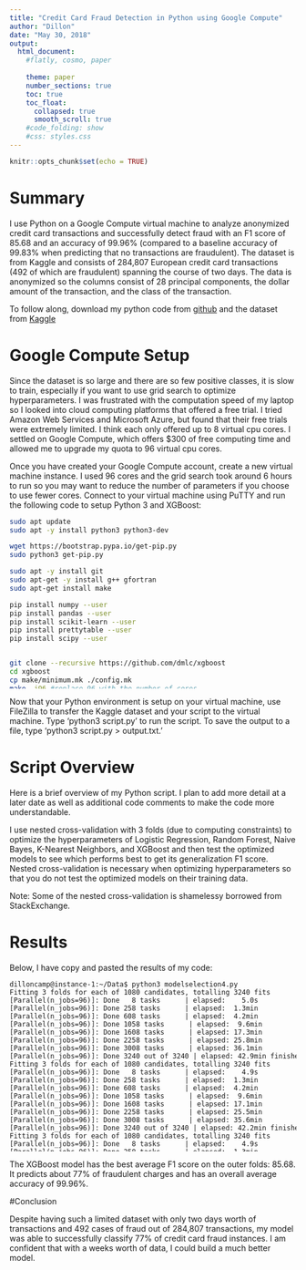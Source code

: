 ```yaml
---
title: "Credit Card Fraud Detection in Python using Google Compute"
author: "Dillon"
date: "May 30, 2018"
output:
  html_document:
    #flatly, cosmo, paper
    
    theme: paper
    number_sections: true
    toc: true
    toc_float:
      collapsed: true
      smooth_scroll: true
    #code_folding: show
    #css: styles.css
---
```

<style>pre code, pre, code {
  white-space: pre !important;
  max-height: 300px;
  overflow-y: scroll !important;
  word-break: keep-all !important;
  word-wrap: initial !important;
}</style>



```r
knitr::opts_chunk$set(echo = TRUE)
```

# Summary

I use Python on a Google Compute virtual machine to analyze anonymized credit card transactions and successfully detect fraud with an F1 score of 85.68 and an accuracy of 99.96% (compared to a baseline accuracy of 99.83% when predicting that no transactions are fraudulent). The dataset is from Kaggle and consists of 284,807 European credit card transactions (492 of which are fraudulent) spanning the course of two days. The data is anonymized so the columns consist of 28 principal components, the dollar amount of the transaction, and the class of the transaction.

To follow along, download my python code from [github](https://github.com/dilloncamp/creditcard) and the dataset from [Kaggle](https://www.kaggle.com/mlg-ulb/creditcardfraud/downloads/creditcardfraud.zip/3)


# Google Compute Setup

Since the dataset is so large and there are so few positive classes, it is slow to train, especially if you want to use grid search to optimize hyperparameters. I was frustrated with the computation speed of my laptop so I looked into cloud computing platforms that offered a free trial. I tried Amazon Web Services and Microsoft Azure, but found that their free trials were extremely limited. I think each only offered up to 8 virtual cpu cores. I settled on Google Compute, which offers $300 of free computing time and allowed me to upgrade my quota to 96 virtual cpu cores.

Once you have created your Google Compute account, create a new virtual machine instance. I used 96 cores and the grid search took around 6 hours to run so you may want to reduce the number of parameters if you choose to use fewer cores. Connect to your virtual machine using PuTTY and run the following code to setup Python 3 and XGBoost:

```bash
sudo apt update
sudo apt -y install python3 python3-dev

wget https://bootstrap.pypa.io/get-pip.py
sudo python3 get-pip.py

sudo apt -y install git
sudo apt-get -y install g++ gfortran
sudo apt-get install make

pip install numpy --user
pip install pandas --user
pip install scikit-learn --user
pip install prettytable --user
pip install scipy --user


git clone --recursive https://github.com/dmlc/xgboost
cd xgboost
cp make/minimum.mk ./config.mk
make -j96 #replace 96 with the number of cores
cd python-package
python3 setup.py develop --user

pip install numpy==1.13.3 --user
```

Now that your Python environment is setup on your virtual machine, use FileZilla to transfer the Kaggle dataset and your script to the virtual machine. Type 'python3 script.py' to run the script. To save the output to a file, type 'python3 script.py > output.txt.'

# Script Overview

Here is a brief overview of my Python script. I plan to add more detail at a later date as well as additional code comments to make the code more understandable.

I use nested cross-validation with 3 folds (due to computing constraints) to optimize the hyperparameters of Logistic Regression, Random Forest, Naive Bayes, K-Nearest Neighbors, and XGBoost and then test the optimized models to see which performs best to get its generalization F1 score. Nested cross-validation is necessary when optimizing hyperparameters so that you do not test the optimized models on their training data.

Note: Some of the nested cross-validation is shamelessy borrowed from StackExchange.



# Results

Below, I have copy and pasted the results of my code:

```
dilloncamp@instance-1:~/Data$ python3 modelselection4.py
Fitting 3 folds for each of 1080 candidates, totalling 3240 fits
[Parallel(n_jobs=96)]: Done   8 tasks      | elapsed:    5.0s
[Parallel(n_jobs=96)]: Done 258 tasks      | elapsed:  1.3min
[Parallel(n_jobs=96)]: Done 608 tasks      | elapsed:  4.2min
[Parallel(n_jobs=96)]: Done 1058 tasks      | elapsed:  9.6min
[Parallel(n_jobs=96)]: Done 1608 tasks      | elapsed: 17.3min
[Parallel(n_jobs=96)]: Done 2258 tasks      | elapsed: 25.8min
[Parallel(n_jobs=96)]: Done 3008 tasks      | elapsed: 36.1min
[Parallel(n_jobs=96)]: Done 3240 out of 3240 | elapsed: 42.9min finished
Fitting 3 folds for each of 1080 candidates, totalling 3240 fits
[Parallel(n_jobs=96)]: Done   8 tasks      | elapsed:    4.9s
[Parallel(n_jobs=96)]: Done 258 tasks      | elapsed:  1.3min
[Parallel(n_jobs=96)]: Done 608 tasks      | elapsed:  4.2min
[Parallel(n_jobs=96)]: Done 1058 tasks      | elapsed:  9.6min
[Parallel(n_jobs=96)]: Done 1608 tasks      | elapsed: 17.1min
[Parallel(n_jobs=96)]: Done 2258 tasks      | elapsed: 25.5min
[Parallel(n_jobs=96)]: Done 3008 tasks      | elapsed: 35.6min
[Parallel(n_jobs=96)]: Done 3240 out of 3240 | elapsed: 42.2min finished
Fitting 3 folds for each of 1080 candidates, totalling 3240 fits
[Parallel(n_jobs=96)]: Done   8 tasks      | elapsed:    4.9s
[Parallel(n_jobs=96)]: Done 258 tasks      | elapsed:  1.3min
[Parallel(n_jobs=96)]: Done 608 tasks      | elapsed:  4.2min
[Parallel(n_jobs=96)]: Done 1058 tasks      | elapsed:  9.6min
[Parallel(n_jobs=96)]: Done 1608 tasks      | elapsed: 17.5min
[Parallel(n_jobs=96)]: Done 2258 tasks      | elapsed: 26.1min
[Parallel(n_jobs=96)]: Done 3008 tasks      | elapsed: 36.5min
[Parallel(n_jobs=96)]: Done 3240 out of 3240 | elapsed: 43.4min finished
[Parallel(n_jobs=1)]: Done   3 out of   3 | elapsed: 133.2min finished
+-----+-------+-----+
|     |   0   |  1  |
+-----+-------+-----+
|  0  | 94763 |  9  |
|  1  |   33  | 131 |
+-----+-------+-----+
+-----+-------+-----+
|     |   0   |  1  |
+-----+-------+-----+
|  0  | 94769 |  3  |
|  1  |   38  | 126 |
+-----+-------+-----+
+-----+-------+-----+
|     |   0   |  1  |
+-----+-------+-----+
|  0  | 94764 |  7  |
|  1  |   38  | 126 |
+-----+-------+-----+
Fitting 3 folds for each of 1080 candidates, totalling 3240 fits
[Parallel(n_jobs=96)]: Done   8 tasks      | elapsed:    6.1s
[Parallel(n_jobs=96)]: Done 258 tasks      | elapsed:  1.8min
[Parallel(n_jobs=96)]: Done 608 tasks      | elapsed:  6.7min
[Parallel(n_jobs=96)]: Done 1058 tasks      | elapsed: 16.4min
[Parallel(n_jobs=96)]: Done 1608 tasks      | elapsed: 31.7min
[Parallel(n_jobs=96)]: Done 2258 tasks      | elapsed: 49.2min
[Parallel(n_jobs=96)]: Done 3008 tasks      | elapsed: 70.1min
[Parallel(n_jobs=96)]: Done 3240 out of 3240 | elapsed: 83.9min finished
XGBClassifier(base_score=0.5, booster='gbtree', colsample_bylevel=1,
       colsample_bytree=1, gamma=0, learning_rate=0.1, max_delta_step=0,
       max_depth=10, min_child_weight=1, missing=None, n_estimators=150,
       n_jobs=96, nthread=None, objective='binary:logistic',
       random_state=7, reg_alpha=0.1, reg_lambda=0.01, scale_pos_weight=1,
       seed=None, silent=True, subsample=1)
Model: 6_XGB
F1 score in the 5 outer folds: [ 0.86184211  0.86006826  0.84848485].
Average F1 score: 0.8567984043778907

Fitting 3 folds for each of 20 candidates, totalling 60 fits
[Parallel(n_jobs=96)]: Done  52 out of  60 | elapsed:  1.1min remaining:    9.9s
[Parallel(n_jobs=96)]: Done  60 out of  60 | elapsed:  1.4min finished
Fitting 3 folds for each of 20 candidates, totalling 60 fits
[Parallel(n_jobs=96)]: Done  52 out of  60 | elapsed:  1.1min remaining:   10.1s
[Parallel(n_jobs=96)]: Done  60 out of  60 | elapsed:  1.4min finished
Fitting 3 folds for each of 20 candidates, totalling 60 fits
[Parallel(n_jobs=96)]: Done  52 out of  60 | elapsed:  1.2min remaining:   10.7s
[Parallel(n_jobs=96)]: Done  60 out of  60 | elapsed:  1.4min finished
[Parallel(n_jobs=1)]: Done   3 out of   3 | elapsed:  4.7min finished
+-----+-------+-----+
|     |   0   |  1  |
+-----+-------+-----+
|  0  | 94760 |  12 |
|  1  |   35  | 129 |
+-----+-------+-----+
+-----+-------+-----+
|     |   0   |  1  |
+-----+-------+-----+
|  0  | 94769 |  3  |
|  1  |   39  | 125 |
+-----+-------+-----+
+-----+-------+-----+
|     |   0   |  1  |
+-----+-------+-----+
|  0  | 94767 |  4  |
|  1  |   44  | 120 |
+-----+-------+-----+
Fitting 3 folds for each of 20 candidates, totalling 60 fits
[Parallel(n_jobs=96)]: Done  52 out of  60 | elapsed:  2.3min remaining:   21.2s
[Parallel(n_jobs=96)]: Done  60 out of  60 | elapsed:  2.5min finished
RandomForestClassifier(bootstrap=True, class_weight=None, criterion='gini',
            max_depth=None, max_features=10, max_leaf_nodes=None,
            min_impurity_decrease=0.0, min_impurity_split=None,
            min_samples_leaf=1, min_samples_split=2,
            min_weight_fraction_leaf=0.0, n_estimators=50, n_jobs=96,
            oob_score=False, random_state=7, verbose=0, warm_start=False)
Model: 2_RF
F1 score in the 5 outer folds: [ 0.84590164  0.85616438  0.83333333].
Average F1 score: 0.8451331187464133

Fitting 3 folds for each of 8 candidates, totalling 24 fits
[Parallel(n_jobs=96)]: Done   8 out of  24 | elapsed:    4.3s remaining:    8.5s
[Parallel(n_jobs=96)]: Done  24 out of  24 | elapsed:   11.4s finished
Fitting 3 folds for each of 8 candidates, totalling 24 fits
[Parallel(n_jobs=96)]: Done   8 out of  24 | elapsed:    4.3s remaining:    8.7s
[Parallel(n_jobs=96)]: Done  24 out of  24 | elapsed:   11.7s finished
Fitting 3 folds for each of 8 candidates, totalling 24 fits
[Parallel(n_jobs=96)]: Done   8 out of  24 | elapsed:    4.3s remaining:    8.6s
[Parallel(n_jobs=96)]: Done  24 out of  24 | elapsed:   11.6s finished
[Parallel(n_jobs=1)]: Done   3 out of   3 | elapsed:   48.7s finished
+-----+-------+-----+
|     |   0   |  1  |
+-----+-------+-----+
|  0  | 94762 |  10 |
|  1  |   62  | 102 |
+-----+-------+-----+
+-----+-------+----+
|     |   0   | 1  |
+-----+-------+----+
|  0  | 94757 | 15 |
|  1  |   77  | 87 |
+-----+-------+----+
+-----+-------+-----+
|     |   0   |  1  |
+-----+-------+-----+
|  0  | 94754 |  17 |
|  1  |   56  | 108 |
+-----+-------+-----+
Fitting 3 folds for each of 8 candidates, totalling 24 fits
[Parallel(n_jobs=96)]: Done   8 out of  24 | elapsed:    4.8s remaining:    9.7s
[Parallel(n_jobs=96)]: Done  24 out of  24 | elapsed:   12.5s finished
LogisticRegression(C=30, class_weight=None, dual=False, fit_intercept=True,
          intercept_scaling=1, max_iter=100, multi_class='ovr', n_jobs=1,
          penalty='l2', random_state=None, solver='liblinear', tol=0.0001,
          verbose=0, warm_start=False)
Model: 1_Logit
F1 score in the 5 outer folds: [ 0.73913043  0.65413534  0.74740484].
Average F1 score: 0.7135568724730436

Fitting 3 folds for each of 9 candidates, totalling 27 fits
[Parallel(n_jobs=96)]: Done   4 out of  27 | elapsed:    2.0s remaining:   11.3s
[Parallel(n_jobs=96)]: Done  27 out of  27 | elapsed:    9.7s finished
Fitting 3 folds for each of 9 candidates, totalling 27 fits
[Parallel(n_jobs=96)]: Done   4 out of  27 | elapsed:    2.0s remaining:   11.2s
[Parallel(n_jobs=96)]: Done  27 out of  27 | elapsed:    9.7s finished
Fitting 3 folds for each of 9 candidates, totalling 27 fits
[Parallel(n_jobs=96)]: Done   4 out of  27 | elapsed:    2.0s remaining:   11.4s
[Parallel(n_jobs=96)]: Done  27 out of  27 | elapsed:    9.7s finished
[Parallel(n_jobs=1)]: Done   3 out of   3 | elapsed:   35.8s finished
+-----+-------+------+
|     |   0   |  1   |
+-----+-------+------+
|  0  | 92409 | 2363 |
|  1  |   19  | 145  |
+-----+-------+------+
+-----+-------+------+
|     |   0   |  1   |
+-----+-------+------+
|  0  | 92531 | 2241 |
|  1  |   29  | 135  |
+-----+-------+------+
+-----+-------+------+
|     |   0   |  1   |
+-----+-------+------+
|  0  | 92484 | 2287 |
|  1  |   28  | 136  |
+-----+-------+------+
Fitting 3 folds for each of 9 candidates, totalling 27 fits
[Parallel(n_jobs=96)]: Done   4 out of  27 | elapsed:    2.2s remaining:   12.4s
[Parallel(n_jobs=96)]: Done  27 out of  27 | elapsed:    9.9s finished
GaussianNB(priors=[0.9, 0.1])
Model: 4_NB
F1 score in the 5 outer folds: [ 0.10853293  0.10629921  0.10514109].
Average F1 score: 0.10665774559862497

Fitting 3 folds for each of 8 candidates, totalling 24 fits
[Parallel(n_jobs=96)]: Done   8 out of  24 | elapsed:  1.4min remaining:  2.7min
[Parallel(n_jobs=96)]: Done  24 out of  24 | elapsed:  4.6min finished
Fitting 3 folds for each of 8 candidates, totalling 24 fits
[Parallel(n_jobs=96)]: Done   8 out of  24 | elapsed:  1.6min remaining:  3.3min
[Parallel(n_jobs=96)]: Done  24 out of  24 | elapsed:  5.4min finished
Fitting 3 folds for each of 8 candidates, totalling 24 fits
[Parallel(n_jobs=96)]: Done   8 out of  24 | elapsed:  1.3min remaining:  2.6min
[Parallel(n_jobs=96)]: Done  24 out of  24 | elapsed:  4.3min finished
[Parallel(n_jobs=1)]: Done   3 out of   3 | elapsed: 34.3min finished
+-----+-------+-----+
|     |   0   |  1  |
+-----+-------+-----+
|  0  | 94758 |  14 |
|  1  |   32  | 132 |
+-----+-------+-----+
+-----+-------+-----+
|     |   0   |  1  |
+-----+-------+-----+
|  0  | 94767 |  5  |
|  1  |   43  | 121 |
+-----+-------+-----+
+-----+-------+-----+
|     |   0   |  1  |
+-----+-------+-----+
|  0  | 94764 |  7  |
|  1  |   39  | 125 |
+-----+-------+-----+
Fitting 3 folds for each of 8 candidates, totalling 24 fits
[Parallel(n_jobs=96)]: Done   8 out of  24 | elapsed:  3.2min remaining:  6.4min
[Parallel(n_jobs=96)]: Done  24 out of  24 | elapsed:  7.4min finished
KNeighborsClassifier(algorithm='auto', leaf_size=30, metric='minkowski',
           metric_params=None, n_jobs=96, n_neighbors=4, p=2,
           weights='distance')
Model: 5_KNN
F1 score in the 5 outer folds: [ 0.8516129   0.83448276  0.84459459].
Average F1 score: 0.843563418813697

Average score across the outer folds:  {'2_RF': 0.84513311874641328, '6_XGB': 0.85679840437789068, '1_Logit': 0.71355687247304356, '4_NB': 0.10665774559862497, '5_KNN': 0.84356341881369701}

****************************************************************************************************
Now we choose the best model and refit on the whole dataset
****************************************************************************************************

Fitting 3 folds for each of 1080 candidates, totalling 3240 fits
[Parallel(n_jobs=96)]: Done   8 tasks      | elapsed:    6.1s
[Parallel(n_jobs=96)]: Done 258 tasks      | elapsed:  1.8min
[Parallel(n_jobs=96)]: Done 608 tasks      | elapsed:  6.7min
[Parallel(n_jobs=96)]: Done 1058 tasks      | elapsed: 16.3min
[Parallel(n_jobs=96)]: Done 1608 tasks      | elapsed: 31.4min
[Parallel(n_jobs=96)]: Done 2258 tasks      | elapsed: 48.8min
[Parallel(n_jobs=96)]: Done 3008 tasks      | elapsed: 69.8min
[Parallel(n_jobs=96)]: Done 3240 out of 3240 | elapsed: 83.3min finished
Best model:
        XGBClassifier(base_score=0.5, booster='gbtree', colsample_bylevel=1,
       colsample_bytree=1, gamma=0, learning_rate=0.1, max_delta_step=0,
       max_depth=3, min_child_weight=1, missing=None, n_estimators=100,
       n_jobs=96, nthread=None, objective='binary:logistic',
       random_state=7, reg_alpha=0, reg_lambda=1, scale_pos_weight=1,
       seed=None, silent=True, subsample=1)
Estimation of its generalization error (F1 score):
        0.8567984043778907
Best parameter choice for this model:
        {'max_depth': 10, 'n_estimators': 150, 'reg_lambda': 0.01, 'reg_alpha': 0.1}
(according to cross-validation `StratifiedKFold(n_splits=3, random_state=7, shuffle=True)` on the whole dataset).
Process time:  21579.125050783157
```

The XGBoost model has the best average F1 score on the outer folds: 85.68. It predicts about 77% of fraudulent charges and has an overall average accuracy of 99.96%.

#Conclusion

Despite having such a limited dataset with only two days worth of transactions and 492 cases of fraud out of 284,807 transactions, my model was able to successfully classify 77% of credit card fraud instances. I am confident that with a weeks worth of data, I could build a much better model.


